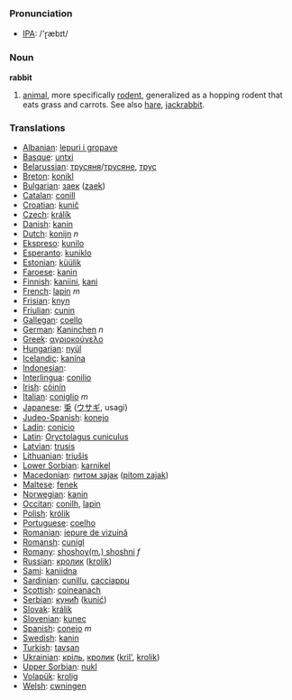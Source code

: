 === Pronunciation ===
*[[w:IPA|IPA]]: /'ɽæbɪt/

=== Noun ===

'''rabbit'''

# [[animal]], more specifically [[rodent]], generalized as a hopping rodent that eats grass and carrots. See also [[hare]], [[jackrabbit]].

=== Translations ===

*[[Albanian]]: [[lepuri i gropave]]
*[[Basque]]: [[untxi]]
*[[Belarussian]]: [[трусяня]]/[[трусяне]], [[трус]]
*[[Breton]]: [[konikl]]
*[[Bulgarian]]: [[заек]] ([[zaek]])
*[[Catalan]]: [[conill]]
*[[Croatian]]: [[kunič]]
*[[Czech]]: [[králík]]
*[[Danish]]: [[kanin]]
*[[Dutch]]: [[konijn]] ''n''
*[[Ekspreso]]: [[kunilo]]
*[[Esperanto]]: [[kuniklo]]
*[[Estonian]]: [[küülik]]
*[[Faroese]]: [[kanin]]
*[[Finnish]]: [[kaniini]], [[kani]]
*[[French]]: [[lapin]] ''m''
*[[Frisian]]: [[knyn]]
*[[Friulian]]: [[cunin]]
*[[Gallegan]]: [[coello]]
*[[German]]: [[Kaninchen]] ''n''
*[[Greek]]: [[αγριοκούνελο]] '' ''
*[[Hungarian]]: [[nyúl]]
*[[Icelandic]]: [[kanína]]
*[[Indonesian]]: [[]]
*[[Interlingua]]: [[conilio]]
*[[Irish]]: [[cóinín]]
*[[Italian]]: [[coniglio]] ''m''
*[[Japanese]]: [[兎]] ([[ウサギ]], usagi)
*[[Judeo-Spanish]]: [[konejo]]
*[[Ladin]]: [[conicio]]
*[[Latin]]: [[Oryctolagus cuniculus]] '' ''
*[[Latvian]]: [[trusis]]
*[[Lithuanian]]: [[triušis]]
*[[Lower Sorbian]]: [[karnikel]]
*[[Macedonian]]: [[питом заjак]] ([[pitom zajak]])
*[[Maltese]]: [[fenek]]
*[[Norwegian]]: [[kanin]]
*[[Occitan]]: [[conilh]], [[lapin]]
*[[Polish]]: [[królik]] '' ''
*[[Portuguese]]: [[coelho]]
*[[Romanian]]: [[iepure de vizuină]]
*[[Romansh]]: [[cunigl]]
*[[Romany]]: [[shoshoy(m.) shoshni]] ''f''
*[[Russian]]: [[кролик]] ([[krolik]]) '' ''
*[[Sami]]: [[kaniidna]]
*[[Sardinian]]: [[cunillu]], [[cacciappu]]
*[[Scottish]]: [[coineanach]]
*[[Serbian]]: [[кунић]] ([[kunić]])
*[[Slovak]]: [[králik]]
*[[Slovenian]]: [[kunec]]
*[[Spanish]]: [[conejo]] ''m''
*[[Swedish]]: [[kanin]]
*[[Turkish]]: [[tavşan]]
*[[Ukrainian]]: [[кріль]], [[кролик]] ([[kril']], [[krolik]])
*[[Upper Sorbian]]: [[nukl]]
*[[Volapük]]: [[krolig]]
*[[Welsh]]: [[cwningen]]